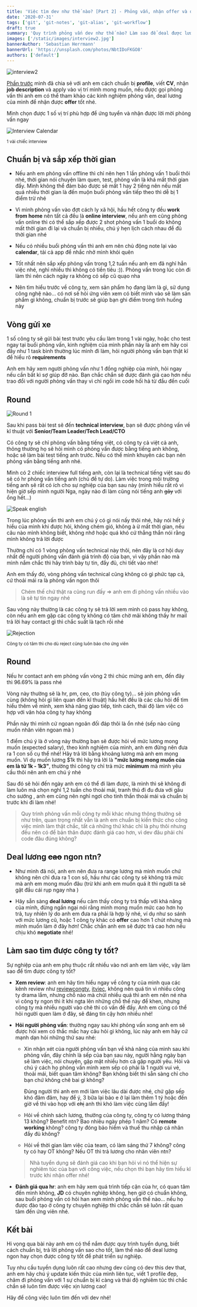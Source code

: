```yaml
---
title: 'Việc tìm dev như thế nào? [Part 2] - Phỏng vấn, nhận offer và đi làm'
date: '2020-07-31'
tags: ['git', 'git-notes', 'git-alias', 'git-workflow']
draft: true
summary: 'Quy trình phỏng vấn dev như thế nào? Làm sao để deal được lương ngon và tìm được công ty tốt để phát triển sự nghiệp...'
images: ['/static/images/interview2.jpg']
bannerAuthor: 'Sebastian Herrmann'
bannerUrl: 'https://unsplash.com/photos/NbtIDoFKGO8'
authors: ['default']
---
```



![interview2](/static/images/interview2.jpg)

[Phần trước](/blog/viec-tim-dev-nhu-the-nao) mình đã chia sẻ với anh em cách chuẩn bị **profile**, viết **CV**, nhận **job description** và apply vào vị trí mình mong muốn, nếu được gọi phỏng vấn thì anh em có thể tham khảo các kinh nghiệm phỏng vấn, deal lương của mình để nhận được **offer** tốt nhé.

Mình chọn được 1 số vị trí phù hợp để ứng tuyển và nhận được lời mời phỏng vấn ngay

![Interview Calendar](/static/images/interview1.png)

<div style={{ textAlign: 'center' }}>
  <small>1 vài chiếc interview</small>
</div>

## Chuẩn bị và sắp xếp thời gian

- Nếu anh em phỏng vấn offline thì chỉ nên hẹn 1 lần phỏng vấn 1 buổi thôi nhé, thời gian nói chuyện làm quen, test, phỏng vấn là khá mất thời gian đấy. Mình không thể đảm bảo được sẽ mất 1 hay 2 tiếng nên nếu mất quá nhiều thời gian là đến muộn buổi phỏng vấn tiếp theo thì dễ bị 1 điểm trừ nhé <Twemoji emoji="grinning-face-with-sweat" />

- Vì mình phỏng vấn vào đợt cách ly xã hội, hầu hết công ty đều **work from home** nên tất cả đều là **online interview**, nếu anh em cũng phỏng vấn online thì có thể sắp xếp được 2 shot phỏng vấn 1 buổi do không mất thời gian đi lại và chuẩn bị nhiều, chú ý hẹn lịch cách nhau để đủ thời gian nhé

- Nếu có nhiều buổi phỏng vấn thì anh em nên chủ động note lại vào **calendar**, tải cả app để nhắc nhở mình khỏi quên

- Tốt nhất nên sắp xếp phỏng vấn trong 1,2 tuần nếu anh em đã nghỉ hẳn việc nhé, nghỉ nhiều thì không có tiền tiêu :)). Phỏng vấn trong lúc còn đi làm thì nên cách ngày ra không có sếp cũ quạo nha <Twemoji emoji="grinning-face-with-sweat" />

- Nên tìm hiểu trước về công ty, xem sản phẩm họ đang làm là gì, sử dụng công nghệ nào... có nơi sẽ hỏi ứng viên xem có biết mình vào sẽ làm sản phẩm gì không, chuẩn bị trước sẽ giúp bạn ghi điểm trong tình huống này

## Vòng gửi xe

1 số công ty sẽ gửi bài test trước yêu cầu làm trong 1 vài ngày, hoặc cho test ngay tại buổi phỏng vấn, kinh nghiệm của mình phần này là anh em hãy coi đây như 1 task bình thường lúc mình đi làm, hỏi người phỏng vấn bạn thật kĩ để hiểu rõ **requirements**

Anh em hãy xem người phỏng vấn như 1 đồng nghiệp của mình, hỏi ngay nếu cần bất kì sợ giúp đỡ nào. Bạn chắc chắn sẽ được đánh giá cao hơn nếu trao đổi với người phỏng vấn thay vì chỉ ngồi im code hối hả từ đầu đến cuối

## Round <Twemoji emoji="keycap-1" size="" />

![Round 1](/static/images/round1.jpg)

Sau khi pass bài test sẽ đến **technical interview**, bạn sẽ được phỏng vấn về kĩ thuật với **Senior/Team Leader/Tech Lead/CTO**

Có công ty sẽ chỉ phỏng vấn bằng tiếng việt, có công ty cả việt cả anh, thông thường họ sẽ hỏi mình có phỏng vấn được bằng tiếng anh không, hoặc sẽ làm bài test tiếng anh trước. Nếu có thể mình khuyên các bạn nên phỏng vấn bằng tiếng anh nhé.

Mình có 2 chiếc interview full tiếng anh, còn lại là technical tiếng việt sau đó sẽ có hr phỏng vấn tiếng anh (chủ đề tự do). Làm việc trong môi trường tiếng anh sẽ rất có ích cho sự nghiệp của bạn sau này (mình hiểu rất rõ vì hiện giờ sếp mình người Nga, ngày nào đi làm cũng nói tiếng anh ~~gãy~~ với ổng hết...)

![Speak english](/static/images/english.jpg)

Trong lúc phỏng vấn thì anh em chú ý có gì nói nấy thôi nhé, hãy nói hết ý hiểu của mình khi được hỏi, không chém gió, không à ừ mất thời gian, nếu câu nào mình không biết, không nhớ hoặc quá khó cứ thẳng thắn nói rằng mình không trả lời được

Thường chỉ có 1 vòng phỏng vấn technical này thôi, nên đây là cơ hội duy nhất để người phỏng vấn đánh giá trình độ của bạn, vì vậy phần nào mà mình nắm chắc thì hãy trình bày tự tin, đầy đủ, chi tiết vào nhé!

Anh em thấy đó, vòng phỏng vấn technical cũng không có gì phức tạp cả, cứ thoải mái ra là phỏng vấn ngon thôi <Twemoji emoji="clapping-hands" /><Twemoji emoji="clapping-hands" />

> Chém thế chứ thật ra cũng run đấy <Twemoji emoji="grinning-face-with-sweat" /> => anh em đi phỏng vấn nhiều vào là sẽ tự tin ngay nhé <Twemoji emoji="smiling-face-with-sunglasses" />

Sau vòng này thường là các công ty sẽ trả lời xem mình có pass hay không, còn nếu anh em gặp các công ty không có tâm chờ mãi không thấy hr mail trả lời hay contact gì thì chắc suất là tạch rồi nhé

![Rejection](/static/images/reject.png)

<div style={{ textAlign: 'center' }}>
  <small>Công ty có tâm thì cho dù reject cũng luôn báo cho ứng viên</small>
</div>

## Round <Twemoji emoji="keycap-2" size="" />

Nếu hr contact anh em phỏng vấn vòng 2 thì chúc mừng anh em, đến đây thì 96.69% là pass nhé

Vòng này thường sẽ là hr, pm, ceo, cto (tùy công ty)... sẽ join phỏng vấn cùng (không hỏi gì liên quan đến kĩ thuật) hầu hết đều là các câu hỏi để tìm hiểu thêm về mình, xem khả năng giao tiếp, tính cách, thái độ làm việc có hợp với văn hóa công ty hay không

Phần này thì mình cứ ngoan ngoãn đối đáp thôi là ổn nhé (sếp nào cũng muốn nhân viên ngoan mà <Twemoji emoji="grinning-face-with-sweat" />)

<Twemoji emoji="glowing-star" /> 1 điểm chú ý là ở vòng này thường bạn sẽ được hỏi về mức lương mong
muốn (expected salary), theo kinh nghiệm của mình, anh em đừng nên đưa ra 1 con số cụ thể nhé! Hãy
trả lời bằng khoảng lương mà anh em mong muốn. Ví dụ muốn lương $1k thì hãy trả lời là **"mức lương
mong muốn của em là từ 1k - 1k3"**, thường thì công ty chỉ trả mức **minimum** mà mình yêu cầu thôi
nên anh em chú ý nhé

Sau đó sẽ hỏi đến ngày anh em có thể đi làm được, là mình thì sẽ không đi làm luôn mà chọn nghỉ 1,2 tuần cho thoải mái, tranh thủ đi đu đưa với gấu cho sướng <Twemoji emoji="beaming-face-with-smiling-eyes" />, anh em cũng nên nghỉ ngơi cho tinh thần thoải mái và chuẩn bị trước khi đi làm nhé!

> Quy trình phỏng vấn mỗi công ty mỗi khác nhưng thông thường sẽ như trên, quan trọng nhất vẫn là anh em chuẩn bị kiến thức cho công việc mình làm thật chắc, tất cả những thứ khác chỉ là phụ thôi nhưng đều nên có để bản thân được đánh giá cao hơn, vì dev đâu phải chỉ code đâu đúng không? <Twemoji emoji="beaming-face-with-smiling-eyes" />

## Deal lương ~~cao~~ ngon ntn?

- Như mình đã nói, anh em nên đưa ra range lương mà mình muốn chứ không nên chỉ đưa ra 1 con số, hầu như các công ty sẽ không trả mức mà anh em mong muốn đâu (trừ khi anh em muốn quá ít thì người ta sẽ gật đầu cái rụp ngay nha <Twemoji emoji="grinning-face-with-sweat" />)

- Hãy sẵn sàng **deal lương** nếu cảm thấy công ty trả thấp với khả năng của mình, đừng ngần ngại nói rằng mình mong muốn mức cao hơn họ trả, tuy nhiên lý do anh em đưa ra phải là hợp lý nhé, ví dụ như so sánh với mức lương cũ, hoặc 1 công ty khác có **offer** cao hơn 1 chút nhưng mà mình muốn làm ở đây hơn! Chắc chắn anh em sẽ được trả cao hơn nếu chịu khó **negotiate** nhé!

## Làm sao tìm được công ty tốt?

Sự nghiệp của anh em phụ thuộc rất nhiều vào nơi anh em làm việc, vậy làm sao để tìm được công ty tốt?

- **Xem review**: anh em hãy tìm hiểu ngay về công ty của mình qua các kênh review như [reviewcongty](https://reviewcongty.com/), [itviec](https://itviec.com/), không nên quá tin vì nhiều công ty drama lắm, nhưng chỗ nào mà chửi nhiều quá thì anh em nên né nha vì công ty ngon thì ít khi ngta lên những chỗ thế này để khen, nhưng công ty mà nhiều người vào chê thì có vấn đề đấy. Anh em cũng có thể hỏi người quen làm ở đây, sẽ đáng tin cậy hơn nhiều nhé!

- **Hỏi người phỏng vấn**: thường ngay sau khi phỏng vấn xong anh em sẽ được hỏi xem có thắc mắc hay câu hỏi gì không, lúc này anh em hãy cứ mạnh dạn hỏi những thứ sau nhé:

  - Xin nhận xét của người phỏng vấn bạn về khả năng của mình sau khi phỏng vấn, đây chính là sếp của bạn sau này, người hằng ngày bạn sẽ làm việc, nói chuyện, gặp mặt nhiều hơn cả gặp người yêu.
    Hỏi và chú ý cách họ phỏng vấn mình xem sếp có phải là 1 người vui vẻ, thoải mái, biết quan tâm không? Bạn không biết thì sẵn sàng chỉ cho bạn chứ không chê bai gì không?

    Đúng người thì anh em mới làm việc lâu dài được nhé, chứ gặp sếp khó đăm đăm, hay để ý, 3 bữa lại
    bảo e ở lại làm thêm 1 tý hoặc đến giờ về thì vào họp với ~~chị~~ anh thì khó làm việc cùng lắm đấy!

  - Hỏi về chính sách lương, thưởng của công ty, công ty có lương tháng 13 không? Benefit ntn? Bao nhiêu ngày phép 1 năm? Có **remote working** không? công ty đóng bảo hiểm và thuế thu nhập cá nhân đầy đủ không?

  - Hỏi về thời gian làm việc của team, có làm sáng thứ 7 không? công ty có hay OT không? Nếu OT thì trả lương cho nhân viên ntn?

  > Nhà tuyển dụng sẽ đánh giá cao khi bạn hỏi vì nó thể hiện sự nghiêm túc của bạn với công việc, nếu chọn thì bạn hãy tìm hiểu kĩ trước khi nhận offer nhé!

- **Đánh giá qua hr**: anh em hãy xem quá trình tiếp cận của hr, có quan tâm đến mình không, **JD** có chuyên nghiệp không, hẹn giờ có chuẩn không, sau buổi phỏng vấn có hỏi han xem mình phỏng vấn thế nào... nếu họ được đào tạo ở công ty chuyên nghiệp thì chắc chắn sẽ luôn rất quan tâm đến ứng viên nhé.

## Kết bài

Hi vọng qua bài này anh em có thể nắm được quy trình tuyển dụng, biết cách chuẩn bị, trả lời phỏng vấn sao cho tốt, làm thế nào để deal lương ngon hay chọn được công ty tốt để phát triển sự nghiệp.

Tuy nhu cầu tuyền dụng luôn rất cao nhưng dev cũng có dev this dev that, anh em hãy chú ý update kiến thức của mình liên tục, viết 1 profile đẹp, chăm đi phỏng vấn với 1 sự chuẩn bị kĩ càng và thái độ nghiêm túc thì chắc chắn sẽ luôn tìm được việc xịn lương cao!

Hãy để công việc luôn tìm đến với dev nhé!
